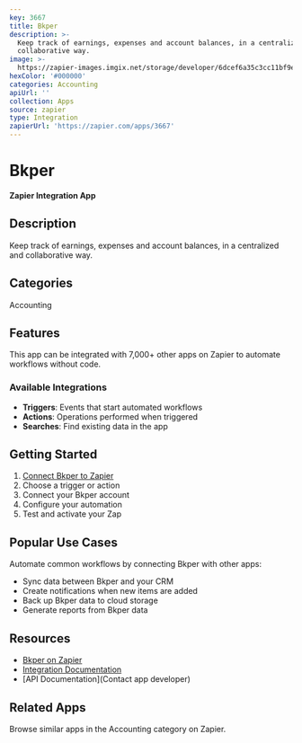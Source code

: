 ```yaml
---
key: 3667
title: Bkper
description: >-
  Keep track of earnings, expenses and account balances, in a centralized and
  collaborative way.
image: >-
  https://zapier-images.imgix.net/storage/developer/6dcef6a35c3cc11bf9e1492f286cec15.png?auto=format%2Ccompress&ixlib=python-3.0.0&q=50
hexColor: '#000000'
categories: Accounting
apiUrl: ''
collection: Apps
source: zapier
type: Integration
zapierUrl: 'https://zapier.com/apps/3667'
---
```

# Bkper

**Zapier Integration App**

## Description

Keep track of earnings, expenses and account balances, in a centralized and collaborative way.

## Categories

Accounting

## Features

This app can be integrated with 7,000+ other apps on Zapier to automate workflows without code.

### Available Integrations

- **Triggers**: Events that start automated workflows
- **Actions**: Operations performed when triggered
- **Searches**: Find existing data in the app

## Getting Started

1. [Connect Bkper to Zapier](https://zapier.com/apps/3667)
2. Choose a trigger or action
3. Connect your Bkper account
4. Configure your automation
5. Test and activate your Zap

## Popular Use Cases

Automate common workflows by connecting Bkper with other apps:

- Sync data between Bkper and your CRM
- Create notifications when new items are added
- Back up Bkper data to cloud storage
- Generate reports from Bkper data

## Resources

- [Bkper on Zapier](https://zapier.com/apps/3667)
- [Integration Documentation](https://zapier.com/apps/3667/integrations)
- [API Documentation](Contact app developer)

## Related Apps

Browse similar apps in the Accounting category on Zapier.

